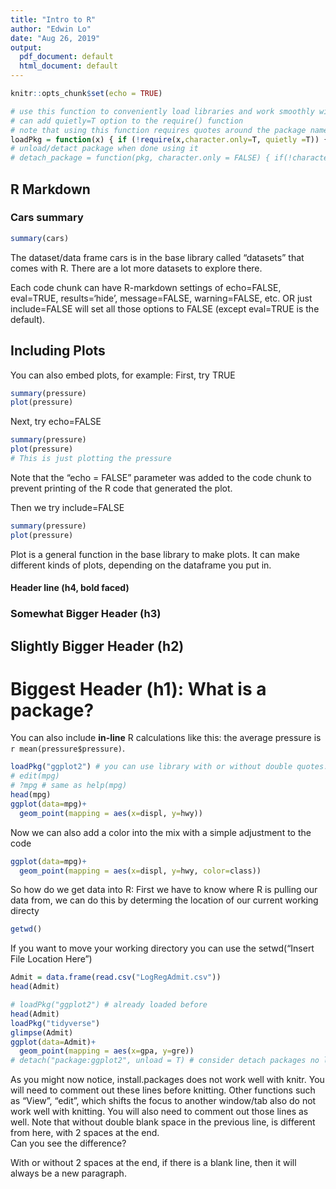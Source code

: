 ```yaml
---
title: "Intro to R"
author: "Edwin Lo"
date: "Aug 26, 2019"
output:
  pdf_document: default
  html_document: default    
---
```


```r
knitr::opts_chunk$set(echo = TRUE)
```

```r
# use this function to conveniently load libraries and work smoothly with knitting
# can add quietly=T option to the require() function
# note that using this function requires quotes around the package name, as you would when installing packages.
loadPkg = function(x) { if (!require(x,character.only=T, quietly =T)) { install.packages(x,dep=T,repos="http://cran.us.r-project.org"); if(!require(x,character.only=T)) stop("Package not found") } }
# unload/detact package when done using it
# detach_package = function(pkg, character.only = FALSE) { if(!character.only) { pkg <- deparse(substitute(pkg)) } search_item <- paste("package", pkg, sep = ":") while(search_item %in% search()) { detach(search_item, unload = TRUE, character.only = TRUE) } }
```

## R Markdown 

### Cars summary
```r
summary(cars)
```
The dataset/data frame cars is in the base library called "datasets" that comes with R. There are a lot more datasets to explore there.

Each code chunk can have R-markdown settings of echo=FALSE, eval=TRUE, results='hide', message=FALSE, warning=FALSE, etc. OR just include=FALSE will set all those options to FALSE (except eval=TRUE is the default). 

## Including Plots

You can also embed plots, for example:
First, try TRUE
```r
summary(pressure)
plot(pressure)
```

Next, try echo=FALSE
```r
summary(pressure)
plot(pressure)
# This is just plotting the pressure
```


Note that the "echo = FALSE" parameter was added to the code chunk to prevent printing of the R code that generated the plot.

Then we try include=FALSE
```r
summary(pressure)
plot(pressure)
```

Plot is a general function in the base library to make plots. It can make different kinds of plots, depending on the dataframe you put in.  

#### Header line (h4, bold faced)
### Somewhat Bigger Header (h3)
## Slightly Bigger Header (h2)
# Biggest Header (h1): What is a package? 

You can also include **in-line** R calculations like this: the average pressure is `r mean(pressure$pressure)`.

```r
loadPkg("ggplot2") # you can use library with or without double quotes. But install.packages requires double quotes.
# edit(mpg)
# ?mpg # same as help(mpg)
head(mpg)
ggplot(data=mpg)+
  geom_point(mapping = aes(x=displ, y=hwy))
```

Now we can also add a color into the mix with a simple adjustment to the code
```r
ggplot(data=mpg)+
  geom_point(mapping = aes(x=displ, y=hwy, color=class))
```

So how do we get data into R: First we have to know where R is pulling our data from, we can do this by determing the location of our current working directy 

```r
getwd()
```

If you want to move your working directory you can use the setwd("Insert File Location Here")

```r
Admit = data.frame(read.csv("LogRegAdmit.csv"))
head(Admit)
```

```r
# loadPkg("ggplot2") # already loaded before
head(Admit)
loadPkg("tidyverse")
glimpse(Admit)
ggplot(data=Admit)+
  geom_point(mapping = aes(x=gpa, y=gre))
# detach("package:ggplot2", unload = T) # consider detach packages no longer use to free up system memory
```

As you might now notice, install.packages does not work well with knitr. You will need to comment out these lines before knitting. Other functions such as "View", "edit", which shifts the focus to another window/tab also do not work well with knitting. You will also need to comment out those lines as well.
Note that without double blank space in the previous line, is different from here, with 2 spaces at the end.  
Can you see the difference?  

With or without 2 spaces at the end, if there is a blank line, then it will always be a new paragraph.

